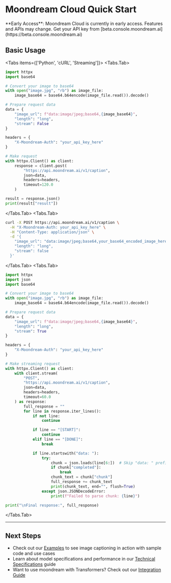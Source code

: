 
# Moondream Cloud Quick Start

<Callout type="warning" emoji="🚧">
  **Early Access**: Moondream Cloud is currently in early access. Features and APIs may change.
</Callout>

<Callout type="info">
  Get your API key from [beta.console.moondream.ai](https://beta.console.moondream.ai)
</Callout>

## Basic Usage

<Tabs items={['Python', 'cURL', 'Streaming']}>
  <Tabs.Tab>
~~~python
import httpx
import base64

# Convert your image to base64
with open("image.jpg", "rb") as image_file:
    image_base64 = base64.b64encode(image_file.read()).decode()

# Prepare request data
data = {
    "image_url": f"data:image/jpeg;base64,{image_base64}",
    "length": "long",
    "stream": False
}

headers = {
    "X-Moondream-Auth": "your_api_key_here"
}

# Make request
with httpx.Client() as client:
    response = client.post(
        "https://api.moondream.ai/v1/caption",
        json=data,
        headers=headers,
        timeout=120.0
    )

result = response.json()
print(result["result"])
~~~
  </Tabs.Tab>
  <Tabs.Tab>
~~~bash copy
curl -X POST https://api.moondream.ai/v1/caption \
  -H "X-Moondream-Auth: your_api_key_here" \
  -H "Content-Type: application/json" \
  -d '{
    "image_url": "data:image/jpeg;base64,your_base64_encoded_image_here",
    "length": "long",
    "stream": false
  }'
~~~
  </Tabs.Tab>
  <Tabs.Tab>
~~~python
import httpx
import json
import base64

# Convert your image to base64
with open("image.jpg", "rb") as image_file:
    image_base64 = base64.b64encode(image_file.read()).decode()

# Prepare request data
data = {
    "image_url": f"data:image/jpeg;base64,{image_base64}",
    "length": "long",
    "stream": True
}

headers = {
    "X-Moondream-Auth": "your_api_key_here"
}

# Make streaming request
with httpx.Client() as client:
    with client.stream(
        "POST",
        "https://api.moondream.ai/v1/caption",
        json=data,
        headers=headers,
        timeout=60.0
    ) as response:
        full_response = ""
        for line in response.iter_lines():
            if not line:
                continue

            if line == "[START]":
                continue
            elif line == "[DONE]":
                break

            if line.startswith("data: "):
                try:
                    chunk = json.loads(line[6:])  # Skip "data: " prefix
                    if chunk["completed"]:
                        break
                    chunk_text = chunk["chunk"]
                    full_response += chunk_text
                    print(chunk_text, end="", flush=True)
                except json.JSONDecodeError:
                    print(f"Failed to parse chunk: {line}")

print("\nFinal response:", full_response)
~~~
  </Tabs.Tab>
</Tabs>

---

## Next Steps

- Check out our [Examples](/cookbook/basic-usage) to see image captioning in action with sample code and use cases
- Learn about model specifications and performance in our [Technical Specifications](/technical-specifications) guide
- Want to use moondream with Transformers? Check out our [Integration Guide](/advanced/transformers)
